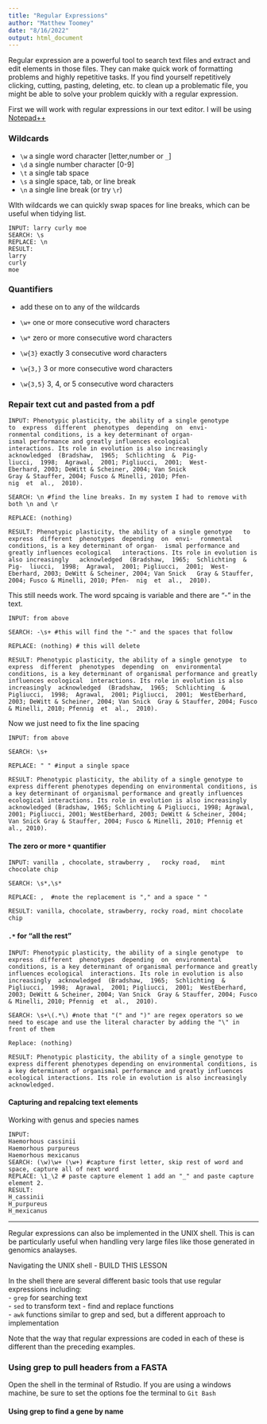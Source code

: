 ```yaml
---
title: "Regular Expressions"
author: "Matthew Toomey"
date: "8/16/2022"
output: html_document
---
```


Regular expression are a powerful tool to search text files and extract and edit elements in those files. They can make quick work of formatting problems and highly repetitive tasks. If you find yourself repetitively clicking, cutting, pasting, deleting, etc. to clean up a problematic file, you might be able to solve your problem quickly with a regular expression. 

First we will work with regular expressions in our text editor. I will be using [Notepad++](https://notepad-plus-plus.org/downloads/)

### Wildcards
- `\w` a single word character [letter,number or `_`]
- `\d` a single number character [0-9]
- `\t` a single tab space
- `\s` a single space, tab, or line break
- `\n` a single line break (or try `\r`)


WIth wildcards we can quickly swap spaces for line breaks, which can be useful when tidying list. 

```
INPUT: larry curly moe
SEARCH: \s
REPLACE: \n
RESULT: 
larry 
curly
moe
```

### Quantifiers
- add these on to any of the wildcards

- `\w+` one or more consecutive word characters
- `\w*` zero or more consecutive word characters
- `\w{3}` exactly 3 consecutive word characters
- `\w{3,}` 3 or more consecutive word characters
- `\w{3,5}` 3, 4, or 5 consecutive word characters

### Repair text cut and pasted from a pdf
```
INPUT: Phenotypic plasticity, the ability of a single genotype 
to  express  different  phenotypes  depending  on  envi-
ronmental conditions, is a key determinant of organ-
ismal performance and greatly influences ecological 
interactions. Its role in evolution is also increasingly 
acknowledged  (Bradshaw,  1965;  Schlichting  &  Pig-
liucci,  1998;  Agrawal,  2001; Pigliucci,  2001;  West-
Eberhard, 2003; DeWitt & Scheiner, 2004; Van Snick 
Gray & Stauffer, 2004; Fusco & Minelli, 2010; Pfen-
nig  et  al.,  2010).

SEARCH: \n #find the line breaks. In my system I had to remove with both \n and \r

REPLACE: (nothing)

RESULT: Phenotypic plasticity, the ability of a single genotype   to  express  different  phenotypes  depending  on  envi-  ronmental conditions, is a key determinant of organ-  ismal performance and greatly influences ecological   interactions. Its role in evolution is also increasingly   acknowledged  (Bradshaw,  1965;  Schlichting  &  Pig-  liucci,  1998;  Agrawal,  2001; Pigliucci,  2001;  West-  Eberhard, 2003; DeWitt & Scheiner, 2004; Van Snick   Gray & Stauffer, 2004; Fusco & Minelli, 2010; Pfen-  nig  et  al.,  2010).
```

This still needs work. The word spcaing is variable and there are "-" in the text. 

```
INPUT: from above

SEARCH: -\s+ #this will find the "-" and the spaces that follow

REPLACE: (nothing) # this will delete 

RESULT: Phenotypic plasticity, the ability of a single genotype  to  express  different  phenotypes  depending  on  environmental conditions, is a key determinant of organismal performance and greatly influences ecological  interactions. Its role in evolution is also increasingly  acknowledged  (Bradshaw,  1965;  Schlichting  &  Pigliucci,  1998;  Agrawal,  2001; Pigliucci,  2001;  WestEberhard, 2003; DeWitt & Scheiner, 2004; Van Snick  Gray & Stauffer, 2004; Fusco & Minelli, 2010; Pfennig  et  al.,  2010).
```
Now we just need to fix the line spacing
```
INPUT: from above

SEARCH: \s+

REPLACE: " " #input a single space

RESULT: Phenotypic plasticity, the ability of a single genotype to express different phenotypes depending on environmental conditions, is a key determinant of organismal performance and greatly influences ecological interactions. Its role in evolution is also increasingly acknowledged (Bradshaw, 1965; Schlichting & Pigliucci, 1998; Agrawal, 2001; Pigliucci, 2001; WestEberhard, 2003; DeWitt & Scheiner, 2004; Van Snick Gray & Stauffer, 2004; Fusco & Minelli, 2010; Pfennig et al., 2010).
```
#### The zero or more `*` quantifier

```
INPUT: vanilla , chocolate, strawberry ,   rocky road,   mint chocolate chip

SEARCH: \s*,\s*

REPLACE: ,  #note the replacement is "," and a space " "

RESULT: vanilla, chocolate, strawberry, rocky road, mint chocolate chip
```

#### `.*` for "all the rest"

```
INPUT: Phenotypic plasticity, the ability of a single genotype  to  express  different  phenotypes  depending  on  environmental conditions, is a key determinant of organismal performance and greatly influences ecological  interactions. Its role in evolution is also increasingly  acknowledged  (Bradshaw,  1965;  Schlichting  &  Pigliucci,  1998;  Agrawal,  2001; Pigliucci,  2001;  WestEberhard, 2003; DeWitt & Scheiner, 2004; Van Snick  Gray & Stauffer, 2004; Fusco & Minelli, 2010; Pfennig  et  al.,  2010).

SEARCH: \s+\(.*\) #note that "(" and ")" are regex operators so we need to escape and use the literal character by adding the "\" in front of them

Replace: (nothing)

RESULT: Phenotypic plasticity, the ability of a single genotype to express different phenotypes depending on environmental conditions, is a key determinant of organismal performance and greatly influences ecological interactions. Its role in evolution is also increasingly acknowledged.
```
#### Capturing and repalcing text elements

Working with genus and species names

```
INPUT: 
Haemorhous cassinii	
Haemorhous purpureus 
Haemorhous mexicanus
SEARCH: (\w)\w+ (\w+) #capture first letter, skip rest of word and space, capture all of next word
REPLACE: \1_\2 # paste capture element 1 add an "_" and paste capture element 2. 
RESULT:
H_cassinii	
H_purpureus 
H_mexicanus
```
___

Regular expressions can also be implemented in the UNIX shell. This is can be particularly useful when handling very large files like those generated in genomics analayses. 

Navigating the UNIX shell - BUILD THIS LESSON

In the shell there are several different basic tools that use regular expressions including:  
- `grep` for searching text  
- `sed` to transform text - find and replace functions  
- `awk` functions similar to grep and sed, but a different approach to implementation  

Note that the way that regular expressions are coded in each of these is different than the preceding examples. 

### Using grep to pull headers from a FASTA

Open the shell in the terminal of Rstudio. If you are using a windows machine, be sure to set the options foe the terminal to `Git Bash`


#### Using grep to find a gene by name



